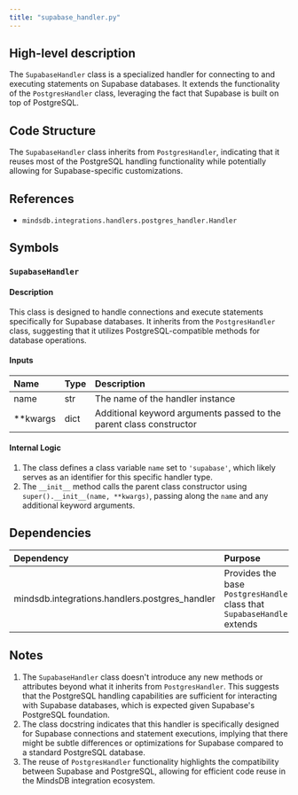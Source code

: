 ```yaml
---
title: "supabase_handler.py"
---
```


## High-level description
The `SupabaseHandler` class is a specialized handler for connecting to and executing statements on Supabase databases. It extends the functionality of the `PostgresHandler` class, leveraging the fact that Supabase is built on top of PostgreSQL.

## Code Structure
The `SupabaseHandler` class inherits from `PostgresHandler`, indicating that it reuses most of the PostgreSQL handling functionality while potentially allowing for Supabase-specific customizations.

## References
- `mindsdb.integrations.handlers.postgres_handler.Handler`

## Symbols

### `SupabaseHandler`
#### Description
This class is designed to handle connections and execute statements specifically for Supabase databases. It inherits from the `PostgresHandler` class, suggesting that it utilizes PostgreSQL-compatible methods for database operations.

#### Inputs
| Name | Type | Description |
|:-----|:-----|:------------|
| name | str | The name of the handler instance |
| **kwargs | dict | Additional keyword arguments passed to the parent class constructor |

#### Internal Logic
1. The class defines a class variable `name` set to `'supabase'`, which likely serves as an identifier for this specific handler type.
2. The `__init__` method calls the parent class constructor using `super().__init__(name, **kwargs)`, passing along the `name` and any additional keyword arguments.

## Dependencies
| Dependency | Purpose |
|:-----------|:--------|
| mindsdb.integrations.handlers.postgres_handler | Provides the base `PostgresHandler` class that `SupabaseHandler` extends |

## Notes
1. The `SupabaseHandler` class doesn't introduce any new methods or attributes beyond what it inherits from `PostgresHandler`. This suggests that the PostgreSQL handling capabilities are sufficient for interacting with Supabase databases, which is expected given Supabase's PostgreSQL foundation.
2. The class docstring indicates that this handler is specifically designed for Supabase connections and statement executions, implying that there might be subtle differences or optimizations for Supabase compared to a standard PostgreSQL database.
3. The reuse of `PostgresHandler` functionality highlights the compatibility between Supabase and PostgreSQL, allowing for efficient code reuse in the MindsDB integration ecosystem.